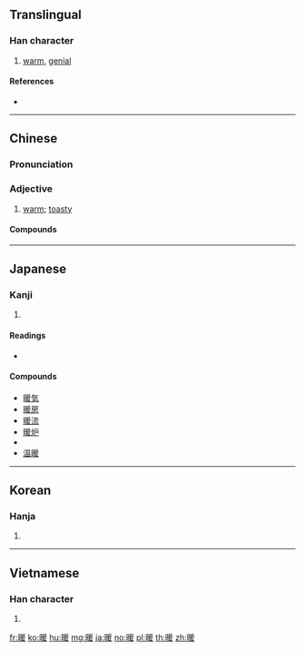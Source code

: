 {{also|煖}}
==Translingual==

===Han character===
{{Han char|rn=72|rad=日|as=09|sn=13|four=62047|canj=ABME|ids=⿰日爰}}

# [[warm]], [[genial]]

====References====
* {{Han ref|kx=0498.260|dkj=14064|dj=0866.190|hdz=21525.010|uh=6696|ud=26262|bh=B778|bd=46968}}

----

==Chinese==
{{zh-forms}}

===Pronunciation===
{{zh-pron
|m=nuǎn,xuān
|c=nyun5
|h=pfs=nôn
|mn=loán
|mc=y
|oc=y
|ma=Zh-nuan.ogg
|cat=a
}}

===Adjective===
{{zh-adj}}
# [[warm]]; [[toasty]]

====Compounds====
{{zh-der|暖房|暖烘烘|暖呼呼|暖壺|暖和|暖簾|暖流|暖瓶|暖氣|暖融融|暖色|暖水瓶|暖洋洋|暄暖}}

----

==Japanese==

===Kanji===
{{ja-kanji|grade=6|rs=日09}}

# {{defn|lang=ja|sort=日09}}

====Readings====
* {{ja-readings|goon=[[なん]] (nan) {{non-joyo-reading}}|kanon=[[だん]] (dan)|kanyoon=[[のん]] (non) {{non-joyo-reading}}|kun=[[あたたかい]] ([[暖かい]], atatakai), [[あたためる]] ([[暖める]], atatameru), [[あたたまる]] ([[暖まる]], atatamaru)}}

====Compounds====
* [[暖気]]
* [[暖房]]
* [[暖流]]
* [[暖炉]]
* {{m|ja|暖簾||noren, a Japanese curtain|tr=[[のれん]], [[noren]]|sc=Jpan}}
* [[温暖]]

----

==Korean==

===Hanja===
{{ko-hanja|hangeul=[[난]], [[훤]]|eumhun=|rv=nan, hwon|mr=nan, hwŏn|y=nan, hwen}}

# {{defn|lang=ko|sort=日09}}

----

==Vietnamese==

===Han character===
{{vi-hantu|[[hoãn]], [[noãn]]|rs=日09}}

# {{defn|lang=vi|sort=日09}}

[[fr:暖]]
[[ko:暖]]
[[hu:暖]]
[[mg:暖]]
[[ja:暖]]
[[no:暖]]
[[pl:暖]]
[[th:暖]]
[[zh:暖]]